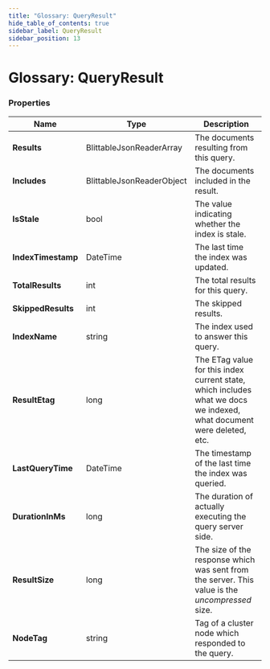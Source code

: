 ```yaml
---
title: "Glossary: QueryResult"
hide_table_of_contents: true
sidebar_label: QueryResult
sidebar_position: 13
---
```





# Glossary: QueryResult
<LanguageSwitcher supportedLanguages={supportedLanguages} />
<LanguageContent language="csharp">


### Properties

| Name | Type | Description |
| ------------- | ------------- | ----- |
| **Results** | BlittableJsonReaderArray | The documents resulting from this query. |
| **Includes** | BlittableJsonReaderObject | The documents included in the result. |
| **IsStale** | bool | The value indicating whether the index is stale. |
| **IndexTimestamp** | DateTime | The last time the index was updated. |
| **TotalResults** | int | The total results for this query. |
| **SkippedResults** | int | The skipped results. |
| **IndexName** | string | The index used to answer this query. |
| **ResultEtag** | long |  The ETag value for this index current state, which includes what we docs we indexed, what document were deleted, etc. |
| **LastQueryTime** | DateTime | The timestamp of the last time the index was queried. |
| **DurationInMs** | long | The duration of actually executing the query server side. |
| **ResultSize** | long | The size of the response which was sent from the server. This value is the _uncompressed_ size.  |
| **NodeTag** | string | Tag of a cluster node which responded to the query.  |

</LanguageContent>

<!---

-->